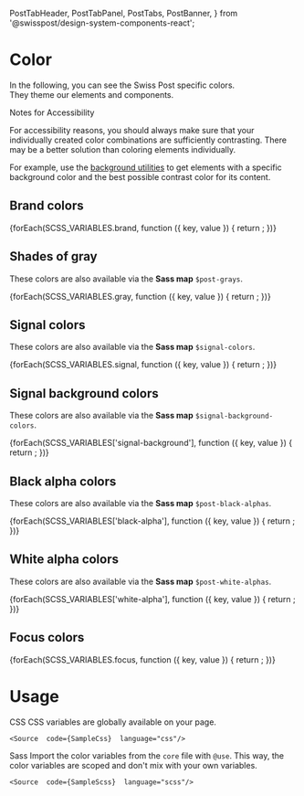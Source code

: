   PostTabHeader,
  PostTabPanel,
  PostTabs,
  PostBanner,
} from '@swisspost/design-system-components-react';

<Meta of={ColorStories} />

# Color

In the following, you can see the Swiss Post specific colors.<br/>
They theme our elements and components.

<PostBanner type="info">
  <p slot="heading">Notes for Accessibility</p>

For accessibility reasons, you should always make sure that your individually created color combinations are
sufficiently contrasting. There may be a better solution than coloring elements individually.

For example, use the [background utilities](/?path=/docs/60852fac-a861-4415-8276-bd38d68653bb--docs) to get elements
with a specific background color and the best possible contrast color for its content.

</PostBanner>

## Brand colors

<section className="color-swatch__section">
  {forEach(SCSS_VARIABLES.brand, function ({ key, value }) {
    return <ColorSwatch key={key} name={key} color={value} />;
  })}
</section>

## Shades of gray

These colors are also available via the **Sass map** `$post-grays`.

<section className="color-swatch__section">
  {forEach(SCSS_VARIABLES.gray, function ({ key, value }) {
    return <ColorSwatch key={key} name={key} color={value} />;
  })}
</section>

## Signal colors

These colors are also available via the **Sass map** `$signal-colors`.

<section className="color-swatch__section">
  {forEach(SCSS_VARIABLES.signal, function ({ key, value }) {
    return <ColorSwatch key={key} name={key} color={value} />;
  })}
</section>

## Signal background colors

These colors are also available via the **Sass map** `$signal-background-colors`.

<section className="color-swatch__section">
  {forEach(SCSS_VARIABLES['signal-background'], function ({ key, value }) {
    return <ColorSwatch key={key} name={key} color={value} />;
  })}
</section>

## Black alpha colors

These colors are also available via the **Sass map** `$post-black-alphas`.

<section className="color-swatch__section">
  {forEach(SCSS_VARIABLES['black-alpha'], function ({ key, value }) {
    return <ColorSwatch key={key} name={key} color={value} />;
  })}
</section>

## White alpha colors

These colors are also available via the **Sass map** `$post-white-alphas`.

<section className="color-swatch__section">
  {forEach(SCSS_VARIABLES['white-alpha'], function ({ key, value }) {
    return <ColorSwatch key={key} name={key} color={value} dark />;
  })}
</section>

## Focus colors

<section className="color-swatch__section">
  {forEach(SCSS_VARIABLES.focus, function ({ key, value }) {
    return <ColorSwatch key={key} name={key} color={value} noCSS />;
  })}
</section>

# Usage

<PostTabs>
  <PostTabHeader panel="css">CSS</PostTabHeader>
  <PostTabPanel name="css">
    CSS variables are globally available on your page.

    <Source  code={SampleCss}  language="css"/>

  </PostTabPanel>

  <PostTabHeader panel="sass">Sass</PostTabHeader>
  <PostTabPanel name="sass">
    Import the color variables from the `core` file with `@use`. This way, the color variables are scoped and don't mix with your own variables.

    <Source  code={SampleScss}  language="scss"/>

  </PostTabPanel>
</PostTabs>

